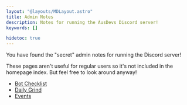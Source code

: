 ```yaml
---
layout: "@layouts/MDLayout.astro"
title: Admin Notes
description: Notes for running the AusDevs Discord server!
keywords: []

hidetoc: true
---
```


You have found the "secret" admin notes for running the Discord server!

These pages aren't useful for regular users so it's not included in the homepage index. But feel free to look around anyway!

- [Bot Checklist](./bot-checklist/)
- [Daily Grind](./daily-grind/)
- [Events](./events/)

